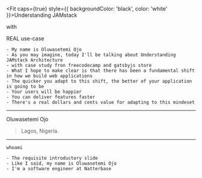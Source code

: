 


<Fit caps={true} style={{ backgroundColor: 'black', color: 'white' }}>Understanding JAMstack</Fit>
<p>with</p>
<Fit caps={true} style={{ backgroundColor: 'black', color: 'white', fontStyle: 'italics' }}>REAL use-case</Fit>

<Head>
    <title>Understanding JAMstack with REAL use-case</title>
    <meta name="twitter:card" content="summary_large_image" />
    <meta name="twitter:site" content="@setemiojo" />
    <meta
        name="twitter:title"
        content="Understanding JAMstack with REAL use-case"
    />
    <meta
        name="twitter:description"
        content="Understanding how to use JAMstack to create powerful apps
that will change the future by understanding the approach others have used
via the case study"
    />
    <link
        href="https://fonts.googleapis.com/css?family=Roboto:100,300,400"
        rel="stylesheet"
    />
</Head>

```notes
- My name is Oluwasetemi Ojo
- As you may imagine, today I'll be talking about Understanding JAMstack Architecture
- with case study fron freecodecamp and gatsbyjs store
- What I hope to make clear is that there has been a fundamental shift in how we build web applications
- The quicker you adapt to this shift, the better of your application is going to be
- Your users will be happier
- You can deliver features faster
- There's a real dollars and cents value for adapting to this mindeset
```

---

Oluwasetemi Ojo

> Lagos, Nigeria.

---

<Fit max={100}>
    <code>whoami</code>
</Fit>

<Social />

```notes
- The requisite introductory slide
- Like I said, my name is Oluwasetemi Ojo
- I'm a software engineer at Natterbase
```
